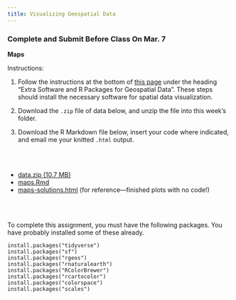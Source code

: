 ```yaml
---
title: Visualizing Geospatial Data
---
```


### Complete and Submit Before Class On Mar. 7

**Maps**

Instructions: 

1. Follow the instructions at the bottom of [this page](../../read/color-files-geospatial) under the heading "Extra Software and R Packages for Geospatial Data". These steps should install the necessary software for spatial data visualization.

2. Download the `.zip` file of data below, and unzip the file into this week's folder.

3. Download the R Markdown file below, insert your code where indicated, and email me your knitted `.html` output.


<br><br>

- [<i class="fas fa-file-archive"></i> data.zip (10.7 MB)](/livecode/viz-spatial/data.zip)
- [<i class="fab fa-markdown fa-sm"></i> maps.Rmd](/livecode/viz-spatial/maps.Rmd)
- [<i class="fas fa-code fa-sm"></i> maps-solutions.html](/livecode/viz-spatial/maps-solutions.html) (for reference---finished plots with no code!)

<br><br>

To complete this assignment, you must have the following packages. You have probably installed some of these already.

```
install.packages("tidyverse")
install.packages("sf")
install.packages("rgeos")
install.packages("rnaturalearth")
install.packages("RColorBrewer")
install.packages("rcartocolor")
install.packages("colorspace")
install.packages("scales")
```
